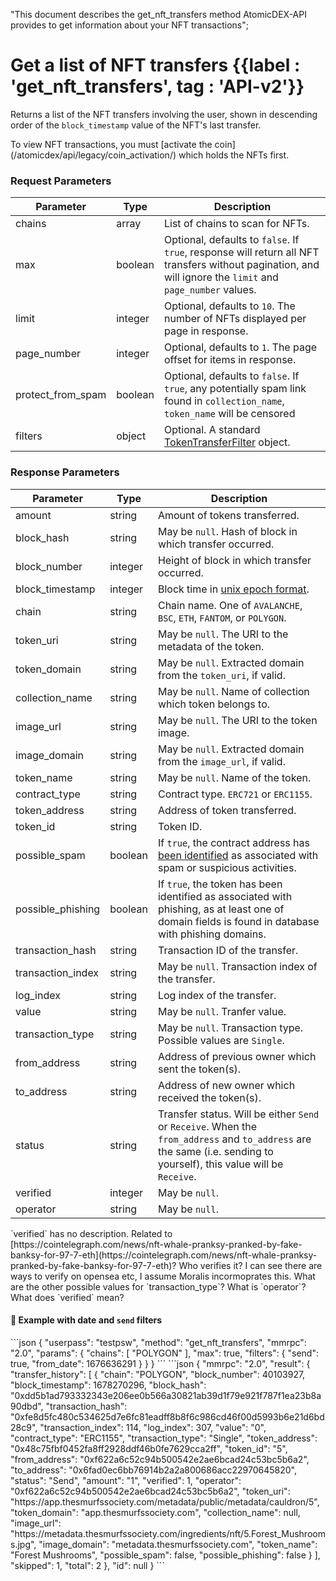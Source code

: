  "This document describes the get_nft_transfers method AtomicDEX-API provides to get information about your NFT transactions";

# Get a list of NFT transfers {{label : 'get_nft_transfers', tag : 'API-v2'}}

Returns a list of the NFT transfers involving the user, shown in descending order of the `block_timestamp` value of the NFT's last transfer.

<Note>
  To view NFT transactions, you must [activate the coin](/atomicdex/api/legacy/coin_activation/) which holds the NFTs first.
</Note>

### Request Parameters

| Parameter           | Type    | Description                                                                                                                                                |
| ------------------- | ------- | ---------------------------------------------------------------------------------------------------------------------------------------------------------- |
| chains              | array   | List of chains to scan for NFTs.                                                                                                                           |
| max                 | boolean | Optional, defaults to `false`. If `true`, response will return all NFT transfers without pagination, and will ignore the `limit` and `page_number` values. |
| limit               | integer | Optional, defaults to `10`. The number of NFTs displayed per page in response.                                                                             |
| page\_number        | integer | Optional, defaults to `1`. The page offset for items in response.                                                                                          |
| protect\_from\_spam | boolean | Optional, defaults to `false`. If `true`, any potentially spam link found in `collection_name`, `token_name` will be censored                              |
| filters             | object  | Optional. A standard [TokenTransferFilter](/atomicdex/api/v20/#token-transfer-filter) object.                                                              |

### Response Parameters

| Parameter          | Type    | Description                                                                                                                                                           |
| ------------------ | ------- | --------------------------------------------------------------------------------------------------------------------------------------------------------------------- |
| amount             | string  | Amount of tokens transferred.                                                                                                                                         |
| block\_hash        | string  | May be `null`. Hash of block in which transfer occurred.                                                                                                              |
| block\_number      | integer | Height of block in which transfer occurred.                                                                                                                           |
| block\_timestamp   | integer | Block time in [unix epoch format](https://www.epochconverter.com/).                                                                                                   |
| chain              | string  | Chain name. One of `AVALANCHE`, `BSC`, `ETH`, `FANTOM`, or `POLYGON`.                                                                                                 |
| token\_uri         | string  | May be `null`. The URI to the metadata of the token.                                                                                                                  |
| token\_domain      | string  | May be `null`. Extracted domain from the `token_uri`, if valid.                                                                                                       |
| collection\_name   | string  | May be `null`. Name of collection which token belongs to.                                                                                                             |
| image\_url         | string  | May be `null`. The URI to the token image.                                                                                                                            |
| image\_domain      | string  | May be `null`. Extracted domain from the `image_url`, if valid.                                                                                                       |
| token\_name        | string  | May be `null`. Name of the token.                                                                                                                                     |
| contract\_type     | string  | Contract type. `ERC721` or `ERC1155`.                                                                                                                                 |
| token\_address     | string  | Address of token transferred.                                                                                                                                         |
| token\_id          | string  | Token ID.                                                                                                                                                             |
| possible\_spam     | boolean | If `true`, the contract address has [been identified](https://docs.moralis.io/web3-data-api/evm/nft-spam-detection) as associated with spam or suspicious activities. |
| possible\_phishing | boolean | If `true`, the token has been identified as associated with phishing, as at least one of domain fields is found in database with phishing domains.                    |
| transaction\_hash  | string  | Transaction ID of the transfer.                                                                                                                                       |
| transaction\_index | string  | May be `null`. Transaction index of the transfer.                                                                                                                     |
| log\_index         | string  | Log index of the transfer.                                                                                                                                            |
| value              | string  | May be `null`. Tranfer value.                                                                                                                                         |
| transaction\_type  | string  | May be `null`. Transaction type. Possible values are `Single`.                                                                                                        |
| from\_address      | string  | Address of previous owner which sent the token(s).                                                                                                                    |
| to\_address        | string  | Address of new owner which received the token(s).                                                                                                                     |
| status             | string  | Transfer status. Will be either `Send` or `Receive`. When the `from_address` and `to_address` are the same (i.e. sending to yourself), this value will be `Receive`.  |
| verified           | integer | May be `null`.                                                                                                                                                        |
| operator           | string  | May be `null`.                                                                                                                                                        |

<DevComment>
  `verified` has no description. Related to [https://cointelegraph.com/news/nft-whale-pranksy-pranked-by-fake-banksy-for-97-7-eth](https://cointelegraph.com/news/nft-whale-pranksy-pranked-by-fake-banksy-for-97-7-eth)? Who verifies it? I can see there are ways to verify on opensea etc, I assume Moralis incormoprates this.
  What are the other possible values for `transaction_type`?
  What is `operator`?
  What does `verified` mean?
</DevComment>

#### 📌 Example with date and `send` filters

<CodeGroup title="Get a list of NFT transfers" tag="POST" label="get_nft_transfers" mm2MethodDecorate="true">
  ```json
  {
    "userpass": "testpsw",
    "method": "get_nft_transfers",
    "mmrpc": "2.0",
    "params": {
      "chains": [
        "POLYGON"
      ],
      "max": true,
      "filters": {
        "send": true,
        "from_date": 1676636291
      }
    }
  }
  ```
</CodeGroup>

<CollapsibleSection expandedText="Hide Response" collapsedText="Show Response">
  ```json
  {
    "mmrpc": "2.0",
    "result": {
      "transfer_history": [
        {
          "chain": "POLYGON",
          "block_number": 40103927,
          "block_timestamp": 1678270296,
          "block_hash": "0xdd5b1ad793332343e206ee0b566a30821ab39d1f79e921f787f1ea23b8a90dbd",
          "transaction_hash": "0xfe8d5fc480c534625d7e6fc81eadff8b8f6c986cd46f00d5993b6e21d6bd28c9",
          "transaction_index": 114,
          "log_index": 307,
          "value": "0",
          "contract_type": "ERC1155",
          "transaction_type": "Single",
          "token_address": "0x48c75fbf0452fa8ff2928ddf46b0fe7629cca2ff",
          "token_id": "5",
          "from_address": "0xf622a6c52c94b500542e2ae6bcad24c53bc5b6a2",
          "to_address": "0x6fad0ec6bb76914b2a2a800686acc22970645820",
          "status": "Send",
          "amount": "1",
          "verified": 1,
          "operator": "0xf622a6c52c94b500542e2ae6bcad24c53bc5b6a2",
          "token_uri": "https://app.thesmurfssociety.com/metadata/public/metadata/cauldron/5",
          "token_domain": "app.thesmurfssociety.com",
          "collection_name": null,
          "image_url": "https://metadata.thesmurfssociety.com/ingredients/nft/5.Forest_Mushrooms.jpg",
          "image_domain": "metadata.thesmurfssociety.com",
          "token_name": "Forest Mushrooms",
          "possible_spam": false,
          "possible_phishing": false
        }
      ],
      "skipped": 1,
      "total": 2
    },
    "id": null
  }
  ```
</CollapsibleSection>
